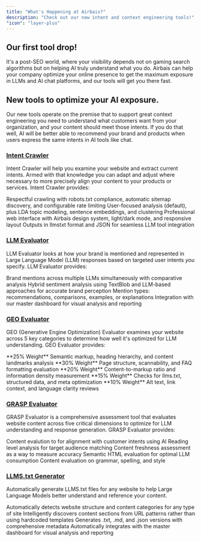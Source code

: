 ```yaml
---
title: "What's Happening at Airbais?"
description: "Check out our new intent and context engineering tools!"
"icon": "layer-plus"
---
```


## Our first tool drop!

It's a post-SEO world, where your visibility depends not on gaming search algorithms but on helping AI truly understand what you do. Airbais can help your company optimize your online presence to get the maximum exposure in LLMs and AI chat platforms, and our tools will get you there fast.

## New tools to optimize your AI exposure.

Our new tools operate on the premise that to support great context engineering you need to understand what customers want from your organization, and your content should meet those intents. If you do that well, AI will be better able to recommend your brand and products when users express the same intents in AI tools like chat.

### <a href="../intent-tools/intentcrawler">Intent Crawler</a>

Intent Crawler will help you examine your website and extract current intents. Armed with that knowledge you can adapt and adjust where necessary to more precisely align your content to your products or services. Intent Crawler provides:

<Accordion title="About Intent Crawler">
  <CardGroup cols={2}>
    <Card
      title="Intelligent Web Crawling"
      horizontal
      icon="user-magnifying-glass"
      color="#44ADFF"
    >
      Respectful crawling with robots.txt compliance, automatic sitemap
      discovery, and configurable rate limiting
    </Card>
    <Card
      title="Advanced Intent Discovery"
      horizontal
      icon="user-magnifying-glass"
      color="#44ADFF"
    >
      User-focused analysis (default), plus LDA topic modeling, sentence
      embeddings, and clustering
    </Card>
    <Card
      title="Modern Dashboard"
      horizontal
      icon="user-magnifying-glass"
      color="#44ADFF"
    >
      Professional web interface with Airbais design system, light/dark mode,
      and responsive layout
    </Card>
    <Card
      title="Structured Exports"
      horizontal
      icon="user-magnifying-glass"
      color="#44ADFF"
    >
      Outputs in llmstxt format and JSON for seamless LLM tool integration
    </Card>
  </CardGroup>
</Accordion>

### <a href="../intent-tools/llmevaluator">LLM Evaluator</a>

LLM Evaluator looks at how your brand is mentioned and represented in Large Language Model (LLM) responses based on targeted user intents _you_ specify. LLM Evaluator provides:

<Accordion title="About LLM Evaluator">
  <CardGroup cols={2}>
    <Card title="Multi-LLM Evaluation" horizontal icon="radar" color="#4FE3C1">
      Brand mentions across multiple LLMs simultaneously with comparative
      analysis
    </Card>
    <Card title="Sentiment Analysis" horizontal icon="radar" color="#4FE3C1">
      Hybrid sentiment analysis using TextBlob and LLM-based approaches for
      accurate brand perception
    </Card>
    <Card title="Context Detection" horizontal icon="radar" color="#4FE3C1">
      Mention types: recommendations, comparisons, examples, or explanations
    </Card>
    <Card title="Dashboard Integration" horizontal icon="radar" color="#4FE3C1">
      Integration with our master dashboard for visual analysis and reporting
    </Card>
  </CardGroup>
</Accordion>

### <a href="../intent-tools/geoevaluator">GEO Evaluator</a>

GEO (Generative Engine Optimization) Evaluator examines your website across 5 key categories to determine how well it's optimized for LLM understanding. GEO Evaluator provides:

<Accordion title="About GEO Evaluator">
  <CardGroup cols={2}>
    <Card
      title="Structural HTML"
      horizontal
      icon="magnifying-glass-chart"
      color="#FF5537"
    >
      **25% Weight** Semantic markup, heading hierarchy, and content landmarks
      analysis
    </Card>
    <Card
      title="Content Organization"
      horizontal
      icon="magnifying-glass-chart"
      color="#FF5537"
    >
      **30% Weight** Page structure, scannability, and FAQ formatting evaluation
    </Card>
    <Card
      title="Token Efficiency"
      horizontal
      icon="magnifying-glass-chart"
      color="#FF5537"
    >
      **20% Weight** Content-to-markup ratio and information density measurement
    </Card>
    <Card
      title="LLM Technical"
      horizontal
      icon="magnifying-glass-chart"
      color="#FF5537"
    >
      **15% Weight** Checks for llms.txt, structured data, and meta optimization
    </Card>
    <Card
      title="Accessibility"
      horizontal
      icon="magnifying-glass-chart"
      color="#FF5537"
    >
      **10% Weight** Alt text, link context, and language clarity reviews
    </Card>
  </CardGroup>
</Accordion>

### <a href="../intent-tools/graspevaluator">GRASP Evaluator</a>

GRASP Evaluator is a comprehensive assessment tool that evaluates website content across five critical dimensions to optimize for LLM understanding and response generation. GRASP Evaluator provides:

<Accordion title="About GRASP Evaluator">
<CardGroup cols={1}>
  <Card
    title="Grounded"
    icon="G"
    horizontal
  >
    Content evalution to for alignment with customer intents using AI
  </Card>
  <Card
    title="Readability"
    icon="R"
    horizontal
  >
    Reading level analysis for target audience matching
  </Card>
  <Card
    title="Accuracy"
    icon="A"
    horizontal
  >
    Content freshness assessment as a way to measure accuracy
  </Card>
  <Card
    title="Structure"
    icon="S"
    horizontal
  >
    Semantic HTML evaluation for optimal LLM consumption
  </Card>
  <Card
    title="Polish"
    icon="P"
    horizontal
  >
    Content evaluation on grammar, spelling, and style
  </Card>
</CardGroup>

</Accordion>

### <a href="../intent-tools/llmstxtgenerator">LLMS.txt Generator</a>

Automatically generate LLMS.txt files for any website to help Large Language Models better understand and reference your content.

<Accordion title="About LLMS.txt Generator">
  <CardGroup cols={2}>
    <Card title="Universal Compatibility" icon="file-lines">
      Automatically detects website structure and content categories for any
      type of site
    </Card>
    <Card title="Dynamic Section Detection" icon="file-lines">
      Intelligently discovers content sections from URL patterns rather than
      using hardcoded templates
    </Card>
    <Card title="Multiple Output Formats" icon="file-lines">
      Generates .txt, .md, and .json versions with comprehensive metadata
    </Card>
    <Card title="Dashboard Integration" icon="file-lines">
      Automatically integrates with the master dashboard for visual analysis and
      reporting
    </Card>
  </CardGroup>
</Accordion>
